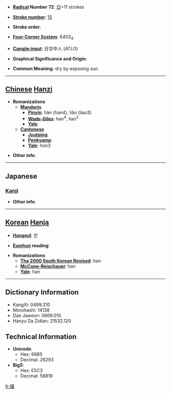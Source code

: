 * '''[[Wiktionary:Chinese radical index| Radical]] Number 72''': [[Wiktionary:Chinese radical index 日|日]]+11 strokes

* '''[[Wiktionary:Chinese total strokes index|Stroke number]]''': [[Wiktionary:Chinese total strokes index 15|15]]

* '''Stroke order''': 

* '''[[Wiktionary:Chinese four corner index|Four-Corner System]]''': 6403<sub>4</sub>

* '''[[Wiktionary:Chinese Cangjie index|Cangjie input]]''': 日廿中人 (ATLO)

* '''Graphical Significance and Origin''': 

* '''Common Meaning''': dry by exposing sun

----

== [[Chinese]] [[Hanzi]] ==

* '''Romanizations'''
** '''[[Mandarin]]'''
*** '''[[Pinyin]]''': hàn (han4), liǎo (liao3)
*** '''[[Wade-Giles]]''': han<sup>4</sup>, liao<sup>3</sup>
*** '''[[Yale]]''': 
** '''[[Cantonese]]'''
*** '''[[Jyutping]]''':
*** '''[[Penkyamp]]''': 
*** '''[[Yale]]''': hon3

* '''Other info''': 

----

==Japanese==
===[[Kanji]]===
{{kanji|on readings=[[かん]] (kan)
|kun readings=[[かわかす]] (kawakasu)
}}

* '''Other info''':  

----

== [[Korean]] [[Hanja]] ==

* '''[[Hangeul]]''': 한

* '''[[Eumhun]] reading''': 

* '''Romanizations'''
** '''[[The 2000 South Korean Revised Romanization|The 2000 South Korean Revised]]''': han
** '''[[McCune-Reischauer]]''': han
** '''[[Yale]]''': han

----

== Dictionary Information ==

* KangXi: 0499.310
* Morohashi: 14138
* Dae Jaweon: 0869.010
* Hanyu Da Zidian: 21532.120

== Technical Information ==

* '''Unicode''':
** Hex: 66B5
** Decimal: 26293
* '''Big5''':
** Hex: E5C3
** Decimal: 58819

[[fr:暵]]